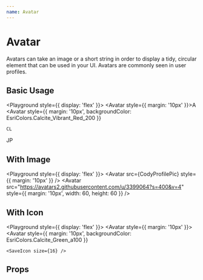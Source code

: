 ```yaml
---
name: Avatar
---
```






# Avatar

Avatars can take an image or a short string in order to display a tidy, circular
element that can be used in your UI. Avatars are commonly seen in user profiles.

## Basic Usage

<Playground style={{ display: 'flex' }}>
  <Avatar style={{ margin: '10px' }}>A</Avatar>
  <Avatar
    style={{
      margin: '10px',
      backgroundColor: EsriColors.Calcite_Vibrant_Red_200
    }}
  >
    CL
  </Avatar>
  <Avatar
    style={{
      margin: '10px',
      backgroundColor: EsriColors.Calcite_Gray_250,
      color: '#4c4c4c'
    }}
  >
    JP
  </Avatar>
</Playground>

## With Image

<Playground style={{ display: 'flex' }}>
  <Avatar src={CodyProfilePic} style={{ margin: '10px' }} />
  <Avatar
    src="https://avatars2.githubusercontent.com/u/3399064?s=400&v=4"
    style={{ margin: '10px', width: 60, height: 60 }}
  />
</Playground>

## With Icon

<Playground style={{ display: 'flex' }}>
  <Avatar style={{ margin: '10px' }}>
    <DownloadToIcon />
  </Avatar>
  <Avatar
    style={{
      margin: '10px',
      backgroundColor: EsriColors.Calcite_Green_a100
    }}
  >
    <SaveIcon size={16} />
  </Avatar>
  <Avatar
    style={{
      margin: '10px',
      backgroundColor: EsriColors.Calcite_Red_150,
      color: EsriColors.Calcite_Red_a250
    }}
  >
    <UserIcon />
  </Avatar>
  <Avatar
    style={{
      margin: '10px',
      backgroundColor: EsriColors.Calcite_Purple_a200
    }}
  >
    <SearchIcon style={{ fill: EsriColors.Calcite_Purple_150 }} />
  </Avatar>
</Playground>

## Props

<PropsTable of={Avatar} />
